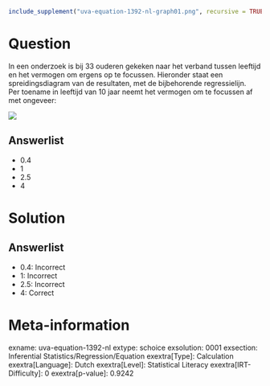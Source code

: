 ```r
include_supplement("uva-equation-1392-nl-graph01.png", recursive = TRUE)
```

Question
========

In een onderzoek is bij 33 ouderen gekeken naar het verband tussen
leeftijd en het vermogen om ergens op te focussen. Hieronder staat een
spreidingsdiagram van de resultaten, met de bijbehorende regressielijn.\
Per toename in leeftijd van 10 jaar neemt het vermogen om te focussen af
met ongeveer:

![](uva-equation-1392-nl-graph01.png)

Answerlist
----------

* 0.4
* 1
* 2.5
* 4

Solution
========

Answerlist
----------

* 0.4: Incorrect
* 1: Incorrect
* 2.5: Incorrect
* 4: Correct

Meta-information
================
exname: uva-equation-1392-nl
extype: schoice
exsolution: 0001
exsection: Inferential Statistics/Regression/Equation
exextra[Type]: Calculation
exextra[Language]: Dutch
exextra[Level]: Statistical Literacy
exextra[IRT-Difficulty]: 0
exextra[p-value]: 0.9242
